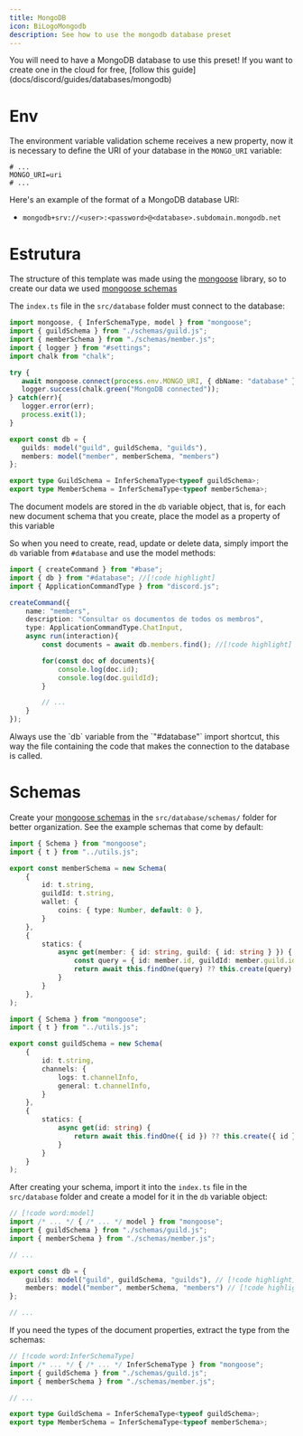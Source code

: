 ```yaml
---
title: MongoDB
icon: BiLogoMongodb
description: See how to use the mongodb database preset
---
```


<Callout type="info">
    You will need to have a MongoDB database to use this preset!
    If you want to create one in the cloud for free, [follow this guide](docs/discord/guides/databases/mongodb)
</Callout>

# Env

The environment variable validation scheme receives a new property, now it is necessary to define the URI of your database in the `MONGO_URI` variable:

```properties title=".env"
# ...
MONGO_URI=uri
# ... 
```

Here's an example of the format of a MongoDB database URI:
- `mongodb+srv://<user>:<password>@<database>.subdomain.mongodb.net`

# Estrutura

The structure of this template was made using the [mongoose](https://mongoosejs.com/) library, so to create our data we used [mongoose schemas](https://mongoosejs.com/docs/guide.html#definition)

The `index.ts` file in the `src/database` folder must connect to the database:

```ts title="src/database/index.ts"
import mongoose, { InferSchemaType, model } from "mongoose";
import { guildSchema } from "./schemas/guild.js";
import { memberSchema } from "./schemas/member.js";
import { logger } from "#settings";
import chalk from "chalk";

try {
   await mongoose.connect(process.env.MONGO_URI, { dbName: "database" });
   logger.success(chalk.green("MongoDB connected"));
} catch(err){
   logger.error(err);
   process.exit(1);
}

export const db = {
   guilds: model("guild", guildSchema, "guilds"),
   members: model("member", memberSchema, "members")
};

export type GuildSchema = InferSchemaType<typeof guildSchema>;
export type MemberSchema = InferSchemaType<typeof memberSchema>;
```

The document models are stored in the `db` variable object, that is, for each new document schema that you create, place the model as a property of this variable

So when you need to create, read, update or delete data, simply import the `db` variable from `#database` and use the model methods:

```ts title="src/discord/commands/members.ts"
import { createCommand } from "#base";
import { db } from "#database"; //[!code highlight]
import { ApplicationCommandType } from "discord.js";

createCommand({
    name: "members",
    description: "Consultar os documentos de todos os membros",
    type: ApplicationCommandType.ChatInput,
    async run(interaction){
        const documents = await db.members.find(); //[!code highlight]

        for(const doc of documents){
            console.log(doc.id);
            console.log(doc.guildId);
        }

        // ...
    }
});
```
<Callout type="warn">
    Always use the `db` variable from the `"#database"` import shortcut, this way the file containing the code that makes the connection to the database is called.
</Callout>

# Schemas

Create your [mongoose schemas](https://mongoosejs.com/docs/guide.html#definition) in the `src/database/schemas/` folder for better organization. See the example schemas that come by default:

```ts title="src/database/schemas/member.ts" tab="Schema do modelo de membros"
import { Schema } from "mongoose";
import { t } from "../utils.js";

export const memberSchema = new Schema(
    {
        id: t.string,
        guildId: t.string,
        wallet: {
            coins: { type: Number, default: 0 },
        }
    },
    {
        statics: {
            async get(member: { id: string, guild: { id: string } }) {
                const query = { id: member.id, guildId: member.guild.id };
                return await this.findOne(query) ?? this.create(query);
            }
        }
    },
);
```
```ts title="src/database/schemas/guild.ts" tab="Schema do modelo de guildas"
import { Schema } from "mongoose";
import { t } from "../utils.js";

export const guildSchema = new Schema(
    {
        id: t.string,
        channels: {
            logs: t.channelInfo,
            general: t.channelInfo,
        }
    },
    {
        statics: {
            async get(id: string) {
                return await this.findOne({ id }) ?? this.create({ id });
            }
        }
    }
);
```

After creating your schema, import it into the `index.ts` file in the `src/database` folder and create a model for it in the `db` variable object:

```ts title="src/database/index.ts"
// [!code word:model]
import /* ... */ { /* ... */ model } from "mongoose";
import { guildSchema } from "./schemas/guild.js";
import { memberSchema } from "./schemas/member.js";

// ...

export const db = {
    guilds: model("guild", guildSchema, "guilds"), // [!code highlight]
    members: model("member", memberSchema, "members") // [!code highlight]
};

// ...
```

If you need the types of the document properties, extract the type from the schemas:

```ts title="src/database/index.ts"
// [!code word:InferSchemaType]
import /* ... */ { /* ... */ InferSchemaType } from "mongoose";
import { guildSchema } from "./schemas/guild.js";
import { memberSchema } from "./schemas/member.js";

// ...

export type GuildSchema = InferSchemaType<typeof guildSchema>;
export type MemberSchema = InferSchemaType<typeof memberSchema>;
```
